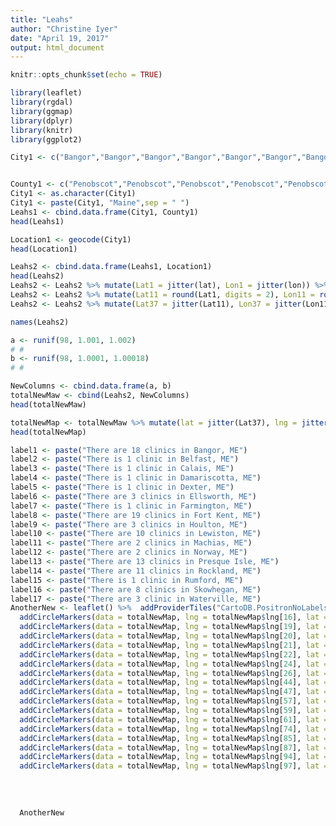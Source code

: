 ```yaml
---
title: "Leahs"
author: "Christine Iyer"
date: "April 19, 2017"
output: html_document
---
```


```r
knitr::opts_chunk$set(echo = TRUE)
```


```r
library(leaflet)
library(rgdal)
library(ggmap)
library(dplyr)
library(knitr)
library(ggplot2)

```

```r
City1 <- c("Bangor","Bangor","Bangor","Bangor","Bangor","Bangor","Bangor","Bangor","Bangor","Bangor","Bangor","Bangor","Bangor","Bangor","Bangor","Bangor","Bangor","Bangor","Belfast","Calais", "Damariscotta", "Dexter","Ellsworth","Ellsworth","Ellsworth","Farmington","Fort Kent","Fort Kent","Fort Kent","Fort Kent","Fort Kent","Fort Kent","Fort Kent","Fort Kent","Fort Kent","Fort Kent","Fort Kent","Fort Kent","Fort Kent","Fort Kent","Fort Kent","Fort Kent","Fort Kent","Fort Kent","Fort Kent", "Houlton", "Houlton", "Houlton","Lewiston","Lewiston","Lewiston","Lewiston","Lewiston","Lewiston","Lewiston","Lewiston","Lewiston","Lewiston", "Machias", "Machias", "Norway","Norway","Presque Isle","Presque Isle","Presque Isle","Presque Isle","Presque Isle","Presque Isle","Presque Isle","Presque Isle","Presque Isle","Presque Isle","Presque Isle","Presque Isle","Presque Isle", "Rockland","Rockland","Rockland","Rockland","Rockland","Rockland","Rockland","Rockland","Rockland","Rockland","Rockland","Rumford","Skowhegan","Skowhegan","Skowhegan","Skowhegan","Skowhegan","Skowhegan","Skowhegan","Skowhegan","Waterville","Waterville","Waterville")


County1 <- c("Penobscot","Penobscot","Penobscot","Penobscot","Penobscot","Penobscot","Penobscot","Penobscot","Penobscot","Penobscot","Penobscot","Penobscot","Penobscot","Penobscot","Penobscot","Penobscot","Penobscot","Penobscot","Waldo", "Washington", "Lincoln", "Penobscot","Hancock","Hancock","Hancock","Franklin","Aroostook","Aroostook","Aroostook","Aroostook","Aroostook","Aroostook","Aroostook","Aroostook","Aroostook","Aroostook","Aroostook","Aroostook","Aroostook","Aroostook","Aroostook","Aroostook","Aroostook","Aroostook","Aroostook","Aroostook","Aroostook","Aroostook","Androscoggin","Androscoggin","Androscoggin","Androscoggin","Androscoggin","Androscoggin","Androscoggin","Androscoggin","Androscoggin","Androscoggin","Washington", "Washington", "Oxford", "Oxford", "Aroostook","Aroostook","Aroostook","Aroostook","Aroostook","Aroostook","Aroostook","Aroostook","Aroostook","Aroostook","Aroostook","Aroostook","Aroostook","Knox","Knox","Knox","Knox","Knox","Knox","Knox","Knox","Knox","Knox","Knox","Oxford", "Somerset","Somerset","Somerset","Somerset","Somerset","Somerset","Somerset","Somerset","Kennebec","Kennebec","Kennebec")
City1 <- as.character(City1)
City1 <- paste(City1, "Maine",sep = " ")
Leahs1 <- cbind.data.frame(City1, County1)
head(Leahs1)
```

```r
Location1 <- geocode(City1)
head(Location1)
```



```r
Leahs2 <- cbind.data.frame(Leahs1, Location1)
head(Leahs2)
Leahs2 <- Leahs2 %>% mutate(Lat1 = jitter(lat), Lon1 = jitter(lon)) %>% select(City1,County1, Lat1, Lon1)
Leahs2 <- Leahs2 %>% mutate(Lat11 = round(Lat1, digits = 2), Lon11 = round(Lon1, digits = 2)) %>% select(City1, County1, Lat11,Lon11 )
Leahs2 <- Leahs2 %>% mutate(Lat37 = jitter(Lat11), Lon37 = jitter(Lon11)) %>% select(City1,County1, Lat37, Lon37)

names(Leahs2)
```


```r
a <- runif(98, 1.001, 1.002)
# #
b <- runif(98, 1.0001, 1.00018)
# #
```


```r
NewColumns <- cbind.data.frame(a, b)
totalNewMaw <- cbind(Leahs2, NewColumns)
head(totalNewMaw)
```


```r
totalNewMap <- totalNewMaw %>% mutate(lat = jitter(Lat37), lng = jitter(Lon37)) %>% select(County1, lat, lng)
head(totalNewMap)
```


```r
 
label1 <- paste("There are 18 clinics in Bangor, ME")
label2 <- paste("There is 1 clinic in Belfast, ME")
label3 <- paste("There is 1 clinic in Calais, ME")
label4 <- paste("There is 1 clinic in Damariscotta, ME")
label5 <- paste("There is 1 clinic in Dexter, ME")
label6 <- paste("There are 3 clinics in Ellsworth, ME")
label7 <- paste("There is 1 clinic in Farmington, ME")
label8 <- paste("There are 19 clinics in Fort Kent, ME")
label9 <- paste("There are 3 clinics in Houlton, ME")
label10 <- paste("There are 10 clinics in Lewiston, ME")
label11 <- paste("There are 2 clinics in Machias, ME")
label12 <- paste("There are 2 clinics in Norway, ME")
label13 <- paste("There are 13 clinics in Presque Isle, ME")
label14 <- paste("There are 11 clinics in Rockland, ME")
label15 <- paste("There is 1 clinic in Rumford, ME")
label16 <- paste("There are 8 clinics in Skowhegan, ME")
label17 <- paste("There are 3 clinic in Waterville, ME")
AnotherNew <- leaflet() %>%  addProviderTiles("CartoDB.PositronNoLabels") %>% 
  addCircleMarkers(data = totalNewMap, lng = totalNewMap$lng[16], lat = totalNewMap$lat[16], radius = 13, stroke = FALSE, fillOpacity = 0.5, color = "#ff0000", popup = label1) %>% 
  addCircleMarkers(data = totalNewMap, lng = totalNewMap$lng[19], lat = totalNewMap$lat[19], radius = 8, stroke = FALSE, fillOpacity = 0.5, color = "#ff0000", popup = label2) %>% 
  addCircleMarkers(data = totalNewMap, lng = totalNewMap$lng[20], lat = totalNewMap$lat[20], radius = 8, stroke = FALSE, fillOpacity = 0.5, color = "#ff0000", popup = label3) %>% 
  addCircleMarkers(data = totalNewMap, lng = totalNewMap$lng[21], lat = totalNewMap$lat[21], radius = 8, stroke = FALSE, fillOpacity = 0.5, color = "#ff0000", popup = label4) %>% 
  addCircleMarkers(data = totalNewMap, lng = totalNewMap$lng[22], lat = totalNewMap$lat[22], radius = 8, stroke = FALSE, fillOpacity = 0.5, color = "#ff0000", popup = label5) %>% 
  addCircleMarkers(data = totalNewMap, lng = totalNewMap$lng[24], lat = totalNewMap$lat[24], radius = 9, stroke = FALSE, fillOpacity = 0.5, color = "#ff0000", popup = label6) %>% 
  addCircleMarkers(data = totalNewMap, lng = totalNewMap$lng[26], lat = totalNewMap$lat[26], radius = 8, stroke = FALSE, fillOpacity = 0.5, color = "#ff0000", popup = label7) %>% 
  addCircleMarkers(data = totalNewMap, lng = totalNewMap$lng[44], lat = totalNewMap$lat[44], radius = 14, stroke = FALSE, fillOpacity = 0.5, color = "#ff0000", popup = label8) %>% 
  addCircleMarkers(data = totalNewMap, lng = totalNewMap$lng[47], lat = totalNewMap$lat[47], radius = 9, stroke = FALSE, fillOpacity = 0.5, color = "#ff0000", popup = label9) %>% 
  addCircleMarkers(data = totalNewMap, lng = totalNewMap$lng[57], lat = totalNewMap$lat[57], radius = 11, stroke = FALSE, fillOpacity = 0.5, color = "#ff0000", popup = label10) %>% 
  addCircleMarkers(data = totalNewMap, lng = totalNewMap$lng[59], lat = totalNewMap$lat[59], radius = 9, stroke = FALSE, fillOpacity = 0.5, color = "#ff0000", popup = label11) %>% 
  addCircleMarkers(data = totalNewMap, lng = totalNewMap$lng[61], lat = totalNewMap$lat[61], radius = 9, stroke = FALSE, fillOpacity = 0.5, color = "#ff0000", popup = label12) %>% 
  addCircleMarkers(data = totalNewMap, lng = totalNewMap$lng[74], lat = totalNewMap$lat[74], radius = 11, stroke = FALSE, fillOpacity = 0.5, color = "#ff0000", popup = label13) %>% 
  addCircleMarkers(data = totalNewMap, lng = totalNewMap$lng[85], lat = totalNewMap$lat[85], radius = 11, stroke = FALSE, fillOpacity = 0.5, color = "#ff0000", popup = label14) %>% 
  addCircleMarkers(data = totalNewMap, lng = totalNewMap$lng[87], lat = totalNewMap$lat[87], radius = 8, stroke = FALSE, fillOpacity = 0.5, color = "#ff0000", popup = label15) %>% 
  addCircleMarkers(data = totalNewMap, lng = totalNewMap$lng[94], lat = totalNewMap$lat[94], radius = 10, stroke = FALSE, fillOpacity = 0.5, color = "#ff0000", popup = label16) %>% 
  addCircleMarkers(data = totalNewMap, lng = totalNewMap$lng[97], lat = totalNewMap$lat[97], radius = 9, stroke = FALSE, fillOpacity = 0.5, color = "#ff0000", popup = label17) 
  
  
  
  
  AnotherNew
```

